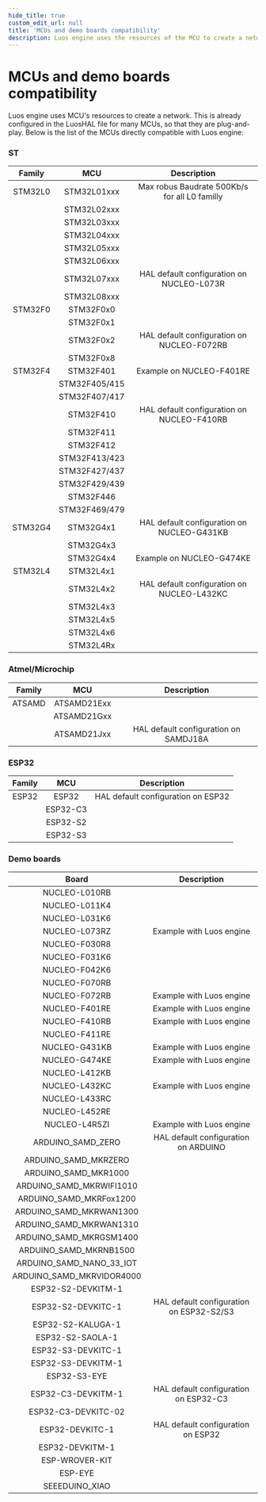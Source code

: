 ```yaml
---
hide_title: true
custom_edit_url: null
title: 'MCUs and demo boards compatibility'
description: Luos engine uses the resources of the MCU to create a network. Discover a list of MCUs directly compatible with the Luos engine.
---
```



# MCUs and demo boards compatibility

Luos engine uses MCU's resources to create a network. This is already configured in the LuosHAL file for many MCUs, so that they are plug-and-play.
Below is the list of the MCUs directly compatible with Luos engine:

### ST

|      Family      |                MCU                  |                       Description                       |
| :--------------: | :---------------------------------: | :-----------------------------------------------------: |
|     STM32L0      |            STM32L01xxx              |      Max robus Baudrate 500Kb/s for all L0 familly      |
|                  |            STM32L02xxx              |                                                         |
|                  |            STM32L03xxx              |                                                         |
|                  |            STM32L04xxx              |                                                         |
|                  |            STM32L05xxx              |                                                         |
|                  |            STM32L06xxx              |                                                         |
|                  |            STM32L07xxx              |      HAL default configuration on NUCLEO-L073R          |
|                  |            STM32L08xxx              |                                                         |
|     STM32F0      |            STM32F0x0                |                                                         |
|                  |             STM32F0x1               |                                                         |
|                  |             STM32F0x2               |     HAL default configuration on NUCLEO-F072RB          |
|                  |             STM32F0x8               |                                                         |
|     STM32F4      |             STM32F401               |                 Example on NUCLEO-F401RE                |
|                  |           STM32F405/415             |                                                         |
|                  |           STM32F407/417             |                                                         |
|                  |             STM32F410               |     HAL default configuration on NUCLEO-F410RB          |
|                  |             STM32F411               |                                                         |
|                  |             STM32F412               |                                                         |
|                  |           STM32F413/423             |                                                         |
|                  |           STM32F427/437             |                                                         |
|                  |           STM32F429/439             |                                                         |
|                  |             STM32F446               |                                                         |
|                  |           STM32F469/479             |                                                         |
|     STM32G4      |             STM32G4x1               |     HAL default configuration on NUCLEO-G431KB          |
|                  |             STM32G4x3               |                                                         |
|                  |             STM32G4x4               |                Example on NUCLEO-G474KE                 |
|     STM32L4      |             STM32L4x1               |                                                         |
|                  |             STM32L4x2               |     HAL default configuration on NUCLEO-L432KC          |
|                  |             STM32L4x3               |                                                         |
|                  |             STM32L4x5               |                                                         |
|                  |             STM32L4x6               |                                                         |
|                  |             STM32L4Rx               |                                                         |


### Atmel/Microchip

|      Family      |                MCU                  |                       Description                       |
| :--------------: | :---------------------------------: | :-----------------------------------------------------: |
|      ATSAMD      |             ATSAMD21Exx             |                                                         |
|                  |             ATSAMD21Gxx             |                                                         |
|                  |             ATSAMD21Jxx             |      HAL default configuration on SAMDJ18A              |

### ESP32

|      Family      |                MCU                  |                       Description                       |
| :--------------: | :---------------------------------: | :-----------------------------------------------------: |
|       ESP32      |                ESP32                |         HAL default configuration on ESP32              |
|                  |               ESP32-C3              |                                                         |
|                  |               ESP32-S2              |                                                         |
|                  |               ESP32-S3              |                                                         |

### Demo boards

|                Board                 |                                 Description                               |
| :----------------------------------: | :-----------------------------------------------------------------------: |
|             NUCLEO-L010RB            |                                                                           |
|             NUCLEO-L011K4            |                                                                           |
|             NUCLEO-L031K6            |                                                                           |
|             NUCLEO-L073RZ            |                         Example with Luos engine                          |
|             NUCLEO-F030R8            |                                                                           |
|             NUCLEO-F031K6            |                                                                           |
|             NUCLEO-F042K6            |                                                                           |
|             NUCLEO-F070RB            |                                                                           |
|             NUCLEO-F072RB            |                         Example with Luos engine                          |
|             NUCLEO-F401RE            |                         Example with Luos engine                          |
|             NUCLEO-F410RB            |                         Example with Luos engine                          |
|             NUCLEO-F411RE            |                                                                           |
|             NUCLEO-G431KB            |                         Example with Luos engine                          |
|             NUCLEO-G474KE            |                         Example with Luos engine                          |
|             NUCLEO-L412KB            |                                                                           |
|             NUCLEO-L432KC            |                         Example with Luos engine                          |
|             NUCLEO-L433RC            |                                                                           |
|             NUCLEO-L452RE            |                                                                           |
|             NUCLEO-L4R5ZI            |                         Example with Luos engine                          |
|          ARDUINO_SAMD_ZERO           |                 HAL default configuration on ARDUINO                      |
|       ARDUINO_SAMD_MKRZERO           |                                                                           |
|       ARDUINO_SAMD_MKR1000           |                                                                           |
|     ARDUINO_SAMD_MKRWIFI1010         |                                                                           |
|     ARDUINO_SAMD_MKRFox1200          |                                                                           |
|     ARDUINO_SAMD_MKRWAN1300          |                                                                           |
|     ARDUINO_SAMD_MKRWAN1310          |                                                                           |
|     ARDUINO_SAMD_MKRGSM1400          |                                                                           |
|      ARDUINO_SAMD_MKRNB1500          |                                                                           |
|     ARDUINO_SAMD_NANO_33_IOT         |                                                                           |
|     ARDUINO_SAMD_MKRVIDOR4000        |                                                                           |
|          ESP32-S2-DEVKITM-1          |                                                                           |
|          ESP32-S2-DEVKITC-1          |                  HAL default configuration on ESP32-S2/S3                 |
|          ESP32-S2-KALUGA-1           |                                                                           |
|          ESP32-S2-SAOLA-1            |                                                                           |
|          ESP32-S3-DEVKITC-1          |                                                                           |
|          ESP32-S3-DEVKITM-1          |                                                                           |
|          ESP32-S3-EYE                |                                                                           |
|          ESP32-C3-DEVKITM-1          |                  HAL default configuration on ESP32-C3                    |
|          ESP32-C3-DEVKITC-02         |                                                                           |
|          ESP32-DEVKITC-1             |                    HAL default configuration on ESP32                     |
|          ESP32-DEVKITM-1             |                                                                           |
|          ESP-WROVER-KIT              |                                                                           |
|          ESP-EYE                     |                                                                           |
|           SEEEDUINO_XIAO             |                                                                           |
